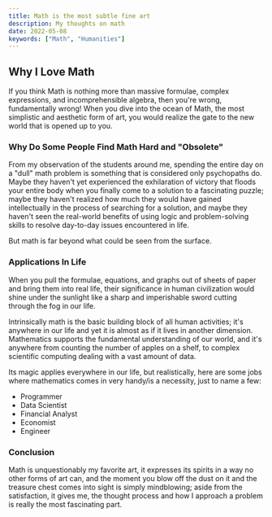 ```yaml
---
title: Math is the most subtle fine art
description: My thoughts on math
date: 2022-05-08
keywords: ["Math", "Humanities"]
---
```


## Why I Love Math

<SizedImage alt="" src="https://raw.githubusercontent.com/timthedev07/my-website/dev/assets/math-pi.jpg" width="1440" height="810" />


If you think Math is nothing more than massive formulae, complex expressions, and
incomprehensible algebra, then you're wrong, fundamentally wrong! When you dive into
the ocean of Math, the most simplistic and aesthetic form of art, you would realize
the gate to the new world that is opened up to you.

### Why Do Some People Find Math Hard and "Obsolete"

<SizedImage alt="" src="https://raw.githubusercontent.com/timthedev07/my-website/dev/assets/sad-kid-math.jpg" width="1200" height="624" />


From my observation of the students around me, spending the entire day on a "dull"
math problem is something that is considered only psychopaths do. Maybe they haven't
yet experienced the exhilaration of victory that floods your entire body when you
finally come to a solution to a fascinating puzzle; maybe they haven't realized how
much they would have gained intellectually in the process of searching for a solution,
and maybe they haven't seen the real-world benefits of using logic and problem-solving
skills to resolve day-to-day issues encountered in life.

But math is far beyond what could be seen from the surface.

### Applications In Life

<SizedImage alt="" src="https://raw.githubusercontent.com/timthedev07/my-website/dev/assets/math-applications.jpg" width="1024" height="671" />


When you pull the formulae, equations, and graphs out of sheets of paper and bring
them into real life, their significance in human civilization would shine under the
sunlight like a sharp and imperishable sword cutting through the fog in our life.

Intrinsically math is the basic building block of all human activities; it's anywhere in our life and yet it is almost as if it lives in another dimension. Mathematics supports the fundamental understanding of our world, and it's anywhere from counting the number of apples on a shelf, to complex scientific computing dealing with a vast amount of data.

Its magic applies everywhere in our life, but realistically, here are some jobs where mathematics comes in very handy/is a necessity, just to name a few:

- Programmer
- Data Scientist
- Financial Analyst
- Economist
- Engineer

### Conclusion

Math is unquestionably my favorite art, it expresses its spirits in a way no other forms of art can, and the moment you blow off the dust on it and the treasure chest comes into sight is simply mindblowing; aside from the satisfaction, it gives me, the thought process and how I approach a problem is really the most fascinating part.
